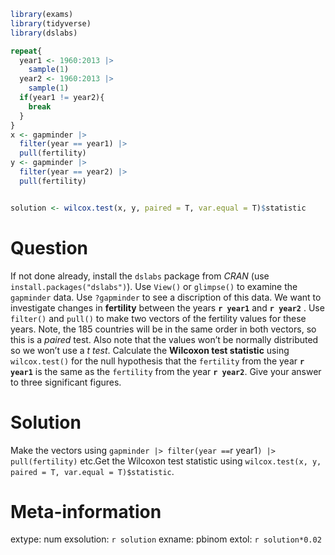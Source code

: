 ```r
library(exams)
library(tidyverse)
library(dslabs)

repeat{
  year1 <- 1960:2013 |> 
    sample(1)
  year2 <- 1960:2013 |> 
    sample(1) 
  if(year1 != year2){
    break
  }
}
x <- gapminder |> 
  filter(year == year1) |> 
  pull(fertility)
y <- gapminder |> 
  filter(year == year2) |> 
  pull(fertility)


solution <- wilcox.test(x, y, paired = T, var.equal = T)$statistic
```


Question
========
If not done already, install the `dslabs` package from _CRAN_ (use `install.packages("dslabs")`). Use `View()` or `glimpse()` to examine the `gapminder` data. Use `?gapminder` to see a discription of this data. We want to investigate changes in __fertility__ between the years __`r year1`__ and __`r year2`__ . Use `filter()` and `pull()` to make two vectors of the fertility values for these years. Note, the 185 countries will be in the same order in both vectors, so this is a _paired_ test. Also note that the values won't be normally distributed so we won't use a _t test_. Calculate the __Wilcoxon test statistic__ using `wilcox.test()` for the null hypothesis that the `fertility` from the year __`r year1`__ is the same as the `fertility` from the year __`r year2`__. Give your answer to three significant figures.



Solution
========
Make the vectors using `gapminder |> filter(year == `r year1`) |> pull(fertility)` etc.Get the Wilcoxon test statistic using `wilcox.test(x, y, paired = T, var.equal = T)$statistic`.


Meta-information
================
extype: num
exsolution: `r solution`
exname: pbinom
extol: `r solution*0.02`
